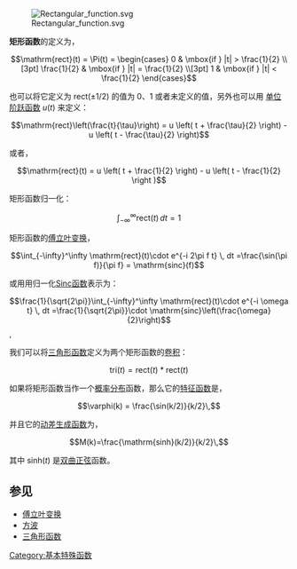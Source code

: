 [[File:Rectangular_function.svg|thumb]]

'''矩形函数'''的定义为，

:<math>\mathrm{rect}(t) = \Pi(t) = \begin{cases}
0           & \mbox{if } |t| > \frac{1}{2} \\[3pt]
\frac{1}{2} & \mbox{if } |t| = \frac{1}{2} \\[3pt]
1           & \mbox{if } |t| < \frac{1}{2}
\end{cases} </math>

也可以将它定义为 <math>\mathrm{rect}(\pm 1/2)</math> 的值为 0、1 或者未定义的值，另外也可以用 [[单位阶跃函数|单位阶跃函数]] <math>u(t)</math> 来定义：

:<math>\mathrm{rect}\left(\frac{t}{\tau}\right) = u \left( t + \frac{\tau}{2} \right) - u \left( t - \frac{\tau}{2} \right) </math>

或者，

:<math>\mathrm{rect}(t) = u \left( t + \frac{1}{2} \right) - u \left( t - \frac{1}{2} \right ) </math>

矩形函数归一化：

:<math>\int_{-\infty}^\infty \mathrm{rect}(t)\,dt=1</math>

矩形函数的[[傅立叶变换|傅立叶变换]]，

:<math>\int_{-\infty}^\infty \mathrm{rect}(t)\cdot e^{-i 2\pi f t} \, dt
=\frac{\sin(\pi f)}{\pi f} = \mathrm{sinc}(f)</math>

或用用归一化[[Sinc函数|Sinc函数]]表示为：

:<math>\frac{1}{\sqrt{2\pi}}\int_{-\infty}^\infty \mathrm{rect}(t)\cdot e^{-i \omega t} \, dt
=\frac{1}{\sqrt{2\pi}}\cdot \mathrm{sinc}\left(\frac{\omega}{2}\right)</math>,

我们可以将[[三角形函数|三角形函数]]定义为两个矩形函数的[[卷积|卷积]]：

:<math>\mathrm{tri}(t) = \mathrm{rect}(t) * \mathrm{rect}(t) </math>

如果将矩形函数当作一个[[概率分布|概率分布]]函数，那么它的[[特征函数_(概率论)|特征函数]]是，

:<math>\varphi(k) = \frac{\sin(k/2)}{k/2}\,</math>

并且它的[[动差生成函数|动差生成函数]]为，

:<math>M(k)=\frac{\mathrm{sinh}(k/2)}{k/2}\,</math>

其中 <math>\mathrm{sinh}(t)</math> 是[[双曲函数|双曲正弦]]函数。

==参见==

*[[傅立叶变换|傅立叶变换]]
*[[方波|方波]]
*[[三角形函数|三角形函数]]

[[Category:基本特殊函数|Category:基本特殊函数]]